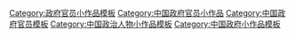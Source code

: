 [[Category:政府官员小作品模板|Category:政府官员小作品模板]]
[[Category:中国政府官员小作品|Category:中国政府官员小作品]]
[[Category:中国政府官员模板|Category:中国政府官员模板]]
[[Category:中国政治人物小作品模板|Category:中国政治人物小作品模板]]
[[Category:中国政府小作品模板|Category:中国政府小作品模板]]